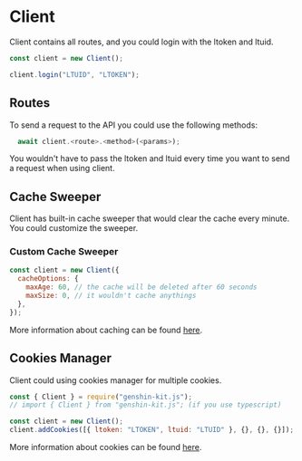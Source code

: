 
# Client

Client contains all routes, and you could login with the ltoken and ltuid.

```ts
const client = new Client();

client.login("LTUID", "LTOKEN");
```

## Routes

To send a request to the API you could use the following methods:

```ts
  await client.<route>.<method>(<params>);
```

<Callout>
  You wouldn't have to pass the ltoken and ltuid every time you want to send a request when using client.
</Callout>

## Cache Sweeper

Client has built-in cache sweeper that would clear the cache every minute. You could customize the sweeper.

### Custom Cache Sweeper

```javascript
const client = new Client({
  cacheOptions: {
    maxAge: 60, // the cache will be deleted after 60 seconds
    maxSize: 0, // it wouldn't cache anythings
  },
});
```

More information about caching can be found [here](/cache.mdx).

## Cookies Manager

Client could using cookies manager for multiple cookies.

```javascript
const { Client } = require("genshin-kit.js");
// import { Client } from "genshin-kit.js"; (if you use typescript)

const client = new Client();
client.addCookies([{ ltoken: "LTOKEN", ltuid: "LTUID" }, {}, {}, {}]);
```

More information about cookies can be found [here](/cookies.mdx).
